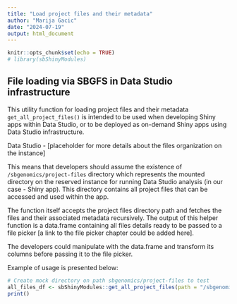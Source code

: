 ```yaml
---
title: "Load project files and their metadata"
author: "Marija Gacic"
date: "2024-07-19"
output: html_document
---
```


```r
knitr::opts_chunk$set(echo = TRUE)
# library(sbShinyModules)
```

## File loading via SBGFS in Data Studio infrastructure

This utility function for loading project files and their metadata `get_all_project_files()` is intended to be used when developing Shiny apps 
within Data Studio, or to be deployed as on-demand Shiny apps using Data Studio infrastructure.

Data Studio - [placeholder for more details about the files organization on the
instance] 

This means that developers should assume the existence of 
`/sbgenomics/project-files` directory which represents the mounted directory on 
the reserved instance for running Data Studio analysis (in our case - Shiny 
app). This directory contains all project files that can be accessed and used 
within the app. 

The function itself accepts the project files directory path and fetches the 
files and their associated metadata recursively. 
The output of this helper function is a data.frame containing all files details
ready to be passed to a file picker [a link to the file picker chapter could be
added here]. 

The developers could manipulate with the data.frame and transform its columns 
before passing it to the file picker.

Example of usage is presented below:

```r
# Create mock directory on path sbgenomics/project-files to test
all_files_df <- sbShinyModules::get_all_project_files(path = "/sbgenomics/project-files")
print()
```
